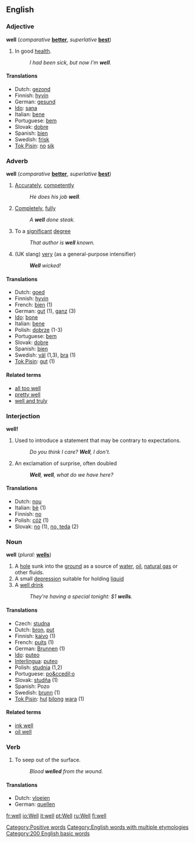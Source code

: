 {{wikipedia}}

==English==

{{rank|way|even|say|123|well|many|work|too}}

===Adjective===
'''well''' (''comparative'' '''[[better]]''', ''superlative'' '''[[best]]''')

# In good [[health]].
#: ''I had been sick, but now I'm '''well'''.''

====Translations====
*Dutch: [[gezond]]
*Finnish: [[hyvin]]
*German: [[gesund]]
*[[Ido]]: [[sana]]
*Italian: [[bene]]
*Portuguese: [[bem]]
*Slovak: [[dobre#Slovak|dobre]]
*Spanish: [[bien]]
*Swedish: [[frisk]]
*[[Tok Pisin]]: [[no]] [[sik]]

[[Category:Positive words]]

===Adverb===
'''well''' (''comparative'' '''[[better]]''', ''superlative'' '''[[best]]''')

# [[Accurately]], [[competently]]
#: ''He does his job '''well'''''.
# [[Completely]], [[fully]]
#: ''A '''well''' done steak.''
#To a [[significant]] [[degree]]
#: ''That author is '''well''' known.''
# (UK slang) [[very]] (as a general-purpose intensifier)
#: '''''Well''' wicked!''

====Translations====
*Dutch: [[goed#Dutch|goed]]
*Finnish: [[hyvin]]
*French: [[bien]]  (1)
*German: [[gut]] (1), [[ganz]] (3)
*[[Ido]]: [[bone]]
*Italian: [[bene]]
*Polish: [[dobrze]] (1-3)
*Portuguese: [[bem]]
*Slovak: [[dobre#Slovak|dobre]]
*Spanish: [[bien]]
*Swedish: [[väl]] (1,3), [[bra]] (1)
*[[Tok Pisin]]: [[gut]] (1)

====Related terms====
*[[all too well]]
*[[pretty well]]
*[[well and truly]]

===Interjection===
'''well!'''

#Used to introduce a statement that may be contrary to expectations.
#: ''Do you think I care?  '''Well''', I don't.''
#An exclamation of surprise, often doubled
#: '''''Well''', '''well''', what do we have here?''

====Translations====
*Dutch: [[nou#Dutch|nou]]
*Italian: [[bè]] (1)
*Finnish: [[no]]
*Polish: [[cóż]] (1)
*Slovak: [[no]] (1), [[no, teda]] (2)

===Noun===
'''well''' (''plural:'' '''[[wells]]''')

# A [[hole]] sunk into the [[ground]] as a source of [[water]], [[oil]], [[natural gas]] or other fluids.
# A small [[depression]] suitable for holding [[liquid]]
# A [[well drink]]
#: ''They're having a special tonight: $1 '''wells'''.''

====Translations====
*Czech: [[studna]]
*Dutch: [[bron#Dutch|bron]], [[put#Dutch|put]]
*Finnish: [[kaivo]] (1)
*French: [[puits]] (1)
*German: [[Brunnen]] {{m}} (1)
*[[Ido]]: [[puteo]]
*[[Interlingua]]: [[puteo]]
*Polish: [[studnia]] {{f}} (1,2)
*Portuguese: [[po&ccedil;o]]
*Slovak: [[studňa#Slovak|studňa]] {{f}} (1)
*Spanish: Pozo
*Swedish: [[brunn]] (1)
*[[Tok Pisin]]: [[hul]] [[bilong]] [[wara]] (1)

====Related terms====
* [[ink well]]
* [[oil well]]

===Verb===
{{en-infl-reg-consonant|well||}}

# To seep out of the surface.
#: ''Blood '''welled''' from the wound.''

====Translations====

*Dutch: [[vloeien]]
*German: [[quellen]]

[[Category:English words with multiple etymologies]]
[[Category:200 English basic words]]

[[fr:well]]
[[io:Well]]
[[it:well]]
[[pt:Well]]
[[ru:Well]]
[[fi:well]]